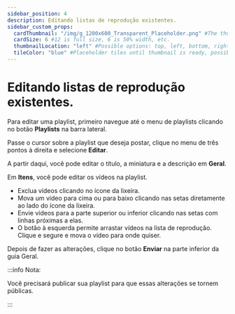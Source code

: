 ---
sidebar_position: 4
description: Editando listas de reprodução existentes.
sidebar_custom_props:
  cardThumbnail: "/img/g_1200x600_Transparent_Placeholder.png" #The thumbnail on the category card.
  cardSize: 6 #12 is full size, 6 is 50% width, etc.
  thumbnailLocation: "left" #Possible options: top, left, bottom, right, none
  tileColor: "blue" #Placeholder tiles until thumbnail is ready, possible options: blue, cream, darkpurple, lightpurple, mauve, orange, pink, none
---

# Editando listas de reprodução existentes.

Para editar uma playlist, primeiro navegue até o menu de playlists clicando no botão **Playlists** na barra lateral.

Passe o cursor sobre a playlist que deseja postar, clique no menu de três pontos à direita e selecione **Editar**.

A partir daqui, você pode editar o título, a miniatura e a descrição em **Geral**.

Em **Itens**, você pode editar os vídeos na playlist.

- Exclua vídeos clicando no ícone da lixeira.
- Mova um vídeo para cima ou para baixo clicando nas setas diretamente ao lado do ícone da lixeira.
- Envie vídeos para a parte superior ou inferior clicando nas setas com linhas próximas a elas.
- O botão à esquerda permite arrastar vídeos na lista de reprodução. Clique e segure e mova o vídeo para onde quiser.

Depois de fazer as alterações, clique no botão **Enviar** na parte inferior da guia Geral.

:::info Nota:

Você precisará publicar sua playlist para que essas alterações se tornem públicas.

:::